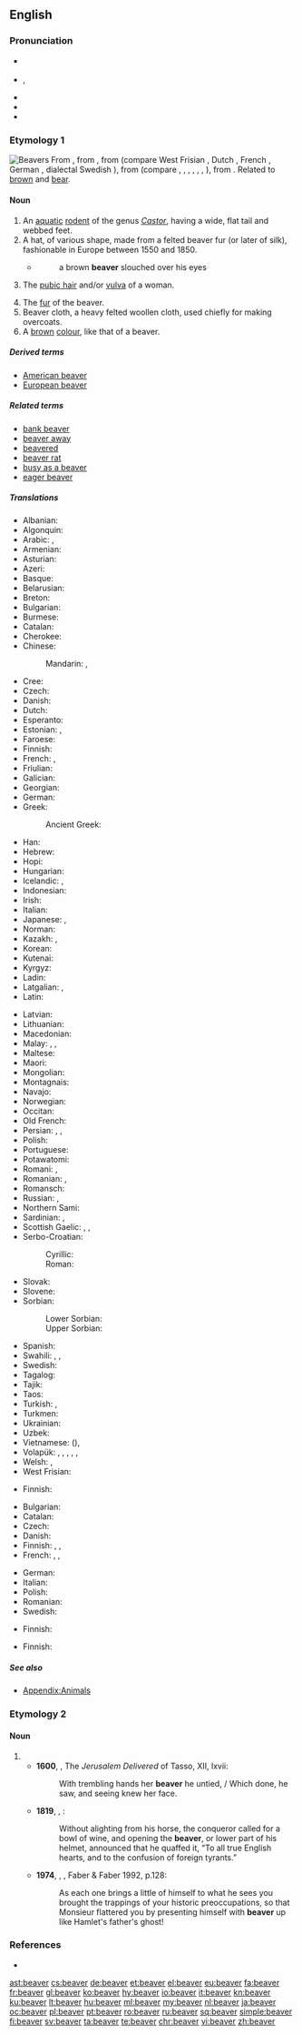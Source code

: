 ==English==
{{wikipedia}}
{{wikispecies|Castor}}
===Pronunciation===
* {{a|RP}} {{IPA|/ˈbiːvə/|lang=en}}
* {{a|GA}} {{enPR|bēʹvər}}, {{IPA|/ˈbivɚ/|lang=en}}
* {{audio|en-us-beaver.ogg|Audio (US)|lang=en}}
* {{rhymes|iːvə(ɹ)|lang=en}}
* {{homophones|Belvoir|bever|bevor|lang=en}}

===Etymology 1===
[[Image:Biber-drawing.jpg|thumb|Beavers]]
From {{etyl|enm|en}} {{term|bever|lang=enm}}, from {{etyl|ang|en}} {{term|beofor||beaver|lang=ang}}, from {{etyl|gem-pro|en}} {{m|gem-pro|*bebruz||beaver}} (compare West Frisian {{m|fy|bever}}, Dutch {{term|bever|lang=nl}}, French {{term|bièvre|lang=fr}}, German {{term|Biber|lang=de}}, dialectal Swedish {{term|bjur|lang=sv}}), from {{etyl|ine-pro|en}} {{m|ine-pro|*bʰébʰrus||beaver}} (compare {{etyl|cy|-}} {{term|befer|lang=cy}}, {{etyl|la|-}} {{term|fiber|lang=la}}, {{etyl|lt|-}} {{term|bẽbras|lang=lt}}, {{etyl|ru|-}} {{term|бобр||lang=ru}}, {{etyl|ae|-}} {{term|||tr=bawra|lang=ae}}, {{term|||tr=bawri|lang=ae}} {{rfscript|ae}}, {{etyl|sa|-}} {{term|बभ्रु||tr=bábhru|mongoose; ichneumon|lang=sa}}), from {{etyl|ine-pro|en}} {{m|ine-pro|*bʰreu-||shining, brown}}. Related to [[brown]] and [[bear]].

====Noun====
{{en-noun|s|beaver}}

# An [[aquatic]] [[rodent]] of the genus ''[[Castor]]'', having a wide, flat tail and webbed feet.
# A hat, of various shape, made from a felted beaver fur (or later of silk), fashionable in Europe between 1550 and 1850. 
#* {{rfdate|and other bibliographic particulars}} {{w|Prescott}}
#*: a brown '''beaver''' slouched over his eyes
# {{context|coarse|slang|lang=en}} The [[pubic hair]] and/or [[vulva]] of a woman.
# The [[fur]] of the beaver.
# Beaver cloth, a heavy felted woollen cloth, used chiefly for making overcoats.
# A [[brown]] [[colour]], like that of a beaver.
#: {{color panel|9F8170}}

=====Derived terms=====
* [[American beaver]]
* [[European beaver]]

=====Related terms=====
* [[bank beaver]]
* [[beaver away]]
* [[beavered]]
* [[beaver rat]]
* [[busy as a beaver]]
* [[eager beaver]]

=====Translations=====
{{trans-top|aquatic rodent}}
* Albanian: {{t|sq|kastori}}
* Algonquin: {{t|alq|amik}}
* Arabic: {{t|ar|سَمُّور|m}}, {{t|ar|قُنْدُس|m}}
* Armenian: {{t+|hy|կուղբ}}
* Asturian: {{t|ast|castor|m}}
* Azeri: {{t+|az|qunduz}}
* Basque: {{t|eu|kastore}}
* Belarusian: {{t|be|бабёр|m|sc=Cyrl}}
* Breton: {{t|br|avank eurazia}}
* Bulgarian: {{t+|bg|бо́бър|m}}
* Burmese: {{t|my|ဘီဗာဖျံ|sc=Mymr}}
* Catalan: {{t+|ca|castor}}
* Cherokee: {{t|chr|ᏙᏯ}}
* Chinese:
*: Mandarin: {{t+|cmn|海狸|tr=hǎilí|sc=Hani}}, {{t+|cmn|河狸|tr=hélí|sc=Hani}}
* Cree: {{t|cr|amisk|sc=Cans}}
* Czech: {{t+|cs|bobr|m}}
* Danish: {{t+|da|bæver}}
* Dutch: {{t+|nl|bever|m}}
* Esperanto: {{t|eo|kastoro}}
* Estonian: {{t+|et|kobras}}, {{qualifier|archaic}} {{t|et|piiber}}
* Faroese: {{t|fo|bævur|m}}
* Finnish: {{t+|fi|majava}}
* French: {{t+|fr|castor|m}}, {{t+|fr|bièvre|m}} {{qualifier|archaic}}
* Friulian: {{t|fur|castôr}}
* Galician: {{t|gl|castor}}
* Georgian: {{t|ka|თახვი}}
* German: {{t+|de|Biber|m}}
* Greek: {{t+|el|κάστορας|m}}
*: Ancient Greek: {{t|grc|κάστωρ|m}}
* Han: {{t|haa|tsà’}}
* Hebrew: {{t+|he|בונה|tr=boneh|sc=Hebr}}
* Hopi: {{t|hop|pahona}}
* Hungarian: {{t+|hu|hód}}
* Icelandic: {{t+|is|bjór|m}}, {{t|is|bifur|m}}
* Indonesian: {{t+|id|berang-berang}}
* Irish: {{t|ga|béabhar|m}}
* Italian: {{t+|it|castoro|m}}
* Japanese: {{t+|ja|ビーバー|tr=bībā|sc=Jpan}}, {{t+|ja|海狸|tr=かいり, kairi, うみだぬき, umidanuki|sc=Jpan}}
* Norman: {{t|nrf|castor|m}}
* Kazakh: {{t|kk|құндыз}}, {{t|kk|қамшат}}
* Korean: {{t+|ko|비버|sc=Hang}}
* Kutenai: {{t|kut|sina}}
* Kyrgyz: {{t|ky|кемчет|sc=Cyrl}}
* Ladin: {{t|lld|castour}}
* Latgalian: {{t|ltg|babrys|m}}, {{t|ltg|babrīne|f}}
* Latin: {{t|la|castor|m}} <!--do not put the scientific name here-->
{{trans-mid}}
* Latvian: {{t|lv|bebrs|m}}
* Lithuanian: {{t+|lt|bebras|m}}
* Macedonian: {{t|mk|дабар|m|sc=Cyrl}}
* Malay: {{t|ms|beaver}}, {{t|ms|memerang}}, {{t|ms|berang-berang}}
* Maltese: {{t|mt|bijver|m}}
* Maori: {{t|mi|piwara}}
* Mongolian: {{t|mn|минж}}
* Montagnais: {{t|moe|amishkᵘ}}
* Navajo: {{t|nv|chaaʼ}}
* Norwegian: {{t+|no|bever|m}}
* Occitan: {{t+|oc|vibre}}
* Old French: {{t|fro|bievre|m}}
* Persian: {{t|fa|سگ آبی|tr=sag-e âbi|sc=fa-Arab}}, {{t+|fa|بیدستر|tr=bidastar|sc=fa-Arab}}, {{t+|fa|ببر|tr=babar|sc=fa-Arab}} {{qualifier|archaic}}
* Polish: {{t+|pl|bóbr|m}}
* Portuguese: {{t+|pt|castor|m}}
* Potawatomi: {{t|pot|mek}}
* Romani: {{t|rom|vidroy|m}}, {{t|rom|vidra|f}}
* Romanian: {{t+|ro|castor|m}}, {{t+|ro|biber|m}}
* Romansch: {{t|rm|castur}}
* Russian: {{t+|ru|бобр|m}}, {{t+|ru|бобёр|m}}
* Northern Sami: {{t-check|se|mádjit}}
* Sardinian: {{t|sc|castorru}}, {{t|sc|castoro}}
* Scottish Gaelic: {{t|gd|los-leathann|m}}, {{t|gd|biobhair|m}}, {{t|gd|beathadach|m}}
* Serbo-Croatian:
*: Cyrillic: {{t|sh|дабар|m|sc=Cyrl}}
*: Roman: {{t+|sh|dabar|m}}
* Slovak: {{t|sk|bobor|m}}
* Slovene: {{t+|sl|bober|m}}
* Sorbian:
*: Lower Sorbian: {{t|dsb|bobr|m}}
*: Upper Sorbian: {{t|hsb|bobr|m}}
* Spanish: {{t+|es|castor|m}}
* Swahili: {{t|sw|panyabuku-maji}}, {{t|sw|biva}}, {{t|sw|fondosi}}
* Swedish: {{t+|sv|bäver}}
* Tagalog: {{t|tl|kastor}}
* Tajik: {{t|tg|қундуз}}
* Taos: {{t|twf|p’óyona}}
* Turkish: {{t+|tr|kastor}}, {{t+|tr|kunduz}}
* Turkmen: {{t|tk|gunduz}}
* Ukrainian: {{t+|uk|бобе́р|m}}
* Uzbek: {{t+|uz|qunduz}}
* Vietnamese: {{t|vi|hải ly}} ({{t|vi|海狸}}), {{t|vi|con hải ly}}
* Volapük: {{qualifier|♂♀}} {{t+|vo|biv}}, {{qualifier|♂}} {{t|vo|hibiv}}, {{qualifier|♀}} {{t|vo|jibiv}}, {{qualifier|♂♀ offspring}} {{t|vo|bivül}}, {{qualifier|♂ offspring}} {{t|vo|hibivül}}, {{qualifier|♀ offspring}} {{t|vo|jibivül}}
* Welsh: {{t+|cy|afanc|m}}, {{t|cy|llostlydan|m}}
* West Frisian: {{t|fy|bever}}
{{trans-bottom}}

{{trans-top|hat made from felted beaver fur}}
* Finnish: {{t|fi|majavahattu}}
{{trans-mid}}
{{trans-bottom}}

{{trans-top|coarse slang: pubic hair/vulva of a woman}}
* Bulgarian: {{t|bg|катеричка|f}}
* Catalan: {{t|ca|conillet|m}}
* Czech: {{t+|cs|bobr|m}}
* Danish: {{t+|da|mis|c}}
* Finnish: {{t|fi|tuhero}}, {{t+|fi|ryijy}}, {{t|fi|karvakolmio}}
* French: {{t+|fr|chatte|f}}, {{t+|fr|foufoune|f|alt=(fou)foune}}, {{t+|fr|minou|m}}
{{trans-mid}}
* German: {{t+|de|Bär}}
* Italian: {{t+|it|figa|f}}
* Polish: {{t+|pl|bóbr|m}}
* Romanian: {{t|ro|păsărică|f}}
* Swedish: {{t+|sv|mus|c}}
{{trans-bottom}}

{{trans-top|fur}}
* Finnish: {{t|fi|majavannahka}}
{{trans-mid}}
{{trans-bottom}}

{{trans-top|heavy felted woollen cloth}}
{{trans-mid}}
{{trans-bottom}}

{{trans-top|colour}}
* Finnish: {{t|fi|tummanruskea}}
{{trans-mid}}
{{trans-bottom}}

=====See also=====
* [[Appendix:Animals]]

===Etymology 2===

====Noun====
{{en-noun}}

# {{alternative spelling of|bevor|lang=en}}
#* '''1600''', {{w|Edward Fairfax}}, The ''Jerusalem Delivered'' of Tasso, XII, lxvii:
#*: With trembling hands her '''beaver''' he untied, / Which done, he saw, and seeing knew her face.
#* '''1819''', {{w|Walter Scott}}, ''{{w|Ivanhoe}}'':
#*: Without alighting from his horse, the conqueror called for a bowl of wine, and opening the '''beaver''', or lower part of his helmet, announced that he quaffed it, “To all true English hearts, and to the confusion of foreign tyrants.”
#* '''1974''', {{w|Lawrence Durrell}}, ''{{w|Monsieur (novel)|Monsieur, or the Prince of Darkness}}'', Faber & Faber 1992, p.128:
#*: As each one brings a little of himself to what he sees you brought the trappings of your historic preoccupations, so that Monsieur flattered you by presenting himself with '''beaver''' up like Hamlet's father's ghost!

===References===
{{Commons}}
<references/>
* {{R:Heraldry 1862}}

{{catlangcode|en|Browns|Rodents}}

[[ast:beaver]]
[[cs:beaver]]
[[de:beaver]]
[[et:beaver]]
[[el:beaver]]
[[eu:beaver]]
[[fa:beaver]]
[[fr:beaver]]
[[gl:beaver]]
[[ko:beaver]]
[[hy:beaver]]
[[io:beaver]]
[[it:beaver]]
[[kn:beaver]]
[[ku:beaver]]
[[lt:beaver]]
[[hu:beaver]]
[[ml:beaver]]
[[my:beaver]]
[[nl:beaver]]
[[ja:beaver]]
[[oc:beaver]]
[[pl:beaver]]
[[pt:beaver]]
[[ro:beaver]]
[[ru:beaver]]
[[sq:beaver]]
[[simple:beaver]]
[[fi:beaver]]
[[sv:beaver]]
[[ta:beaver]]
[[te:beaver]]
[[chr:beaver]]
[[vi:beaver]]
[[zh:beaver]]